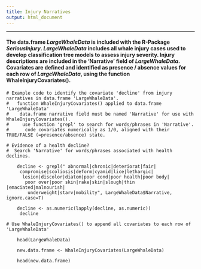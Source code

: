 ```yaml
---
title: Injury Narratives
output: html_document
---
```

***
#### The data.frame *LargeWhaleData* is included with the R-Package *SeriousInjury*. *LargeWhaleData* includes all whale injury cases used to develop classification tree models to assess injury severity. Injury descriptions are included in the 'Narrative' field of *LargeWhaleData*. Covariates are defined and identified as presence / absence values for each row of *LargeWhaleData*, using the function WhaleInjuryCovariates().
```
# Example code to identify the covariate 'decline' from injury narratives in data.frame 'LargeWhaleData'.
#   function WhaleInjuryCovariates() applied to data.frame 'LargeWhaleData'
#    data.frame narrative field must be named 'Narrative' for use with WhaleInjuryCovariates().
#     use function 'grepl' to search for words/phrases in 'Narrative'.
#      code covariates numerically as 1/0, aligned with their TRUE/FALSE (=presence/absence) state.

# Evidence of a health decline? 
#  Search 'Narrative' for words/phrases associated with health declines.
    
    decline <- grepl(" abnormal|chronic|deteriorat|fair|
     compromise|scoliosis|deform|cyamid|lice|lethargic|
      lesion|discolor|diatom|poor cond|poor health|poor body|
       poor over|poor skin|rake|skin|slough|thin |emaciated|malnourish|
        underweight|starv|mobility", LargeWhaleData$Narrative, ignore.case=T)
    
    decline <- as.numeric(lapply(decline, as.numeric))
     decline
    
# Use WhaleInjuryCovariates() to append all covariates to each row of 'LargeWhaleData' 
    
    head(LargeWhaleData)

    new.data.frame <- WhaleInjuryCovariates(LargeWhaleData)

    head(new.data.frame)
```

